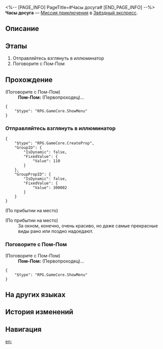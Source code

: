 <%-- [PAGE_INFO]
PageTitle=#Часы досуга#
[END_PAGE_INFO] --%>
{{Дополнить|Диалоги.}}
{{Миссия Инфобокс
|id              = 4050013
|Название        = 
|Изображение     = Миссия Часы досуга.png
|Тип             = Миссия приключения
|Событие         = 
|Глава           = 
|Условия         = 
|Персонажи       = Первопроходец; Пом-Пом
|СтартЛокация    = [[Звёздный экспресс]] — [[Общий вагон]]
|Мир             = Звёздный экспресс
|Предыдущая      = 
|Следующая       = 
|Награды         = Разрежённый эфир*2; Око молнии*1; Кредиты*8 000
}}
'''Часы досуга''' — [[Миссия приключения]] в [[Звёздный экспресс]].

==Описание==
{{Описание|<!--официальное описание из Перекрёстка судеб-->}}

==Этапы==
# Отправляйтесь взглянуть в иллюминатор
# Поговорите с Пом-Пом

==Прохождение==
{{Дополнить}}


;(Поговорите с Пом-Пом)
:'''Пом-Пом:''' (Первопроходец)...
<pre>{
	"$type": "RPG.GameCore.ShowMenu"
}</pre>
{{Диалог Конец}}

===Отправляйтесь взглянуть в иллюминатор===
{{Описание миссии|тип=Миссия приключения|локация=Общий вагон|Пом-Пом рекомендует пойти к иллюминатору. Возможно, вы увидите нечто особенное.}}
{{Диалог Начало}}
<pre>{
	"$type": "RPG.GameCore.CreateProp",
	"GroupID": {
		"IsDynamic": false,
		"FixedValue": {
			"Value": 110
		}
	},
	"GroupPropID": {
		"IsDynamic": false,
		"FixedValue": {
			"Value": 300002
		}
	}
}</pre>
;(По прибытии на место)

;(По прибытии на место)
:За окном, конечно, очень красиво, но даже самые прекрасные виды рано или поздно надоедают.
{{Диалог Конец}}

===Поговорите с Пом-Пом===
{{Описание миссии|тип=Миссия приключения|локация=Общий вагон|Взглянув на вид в иллюминаторе, возвращайтесь поболтать с Пом-Пом}}
{{Диалог Начало}}


;(Поговорите с Пом-Пом)
:'''Пом-Пом:''' (Первопроходец)...
<pre>{
	"$type": "RPG.GameCore.ShowMenu"
}</pre>
{{Диалог Конец}}

==На других языках==
{{На других языках
|en   = Leisure Time
|zhs  = 空闲时光
|zht  = 空閒時光
|ja   = 長閑な時間
|ko   = 여가 시간
|es   = Tiempo de ocio
|fr   = Temps libre
|ru   = Часы досуга
|th   = ช่วงเวลายามว่าง
|vi   = Thời Gian Rảnh Rỗi
|de   = Zeit zum Entspannen
|id   = Waktu Senggang
|pt   = Tempo Livre
}}

==История изменений==
{{История изменений|3.5}}

==Навигация==
{{Миссия приключения Навбокс|Глава }}

[[en:]]

